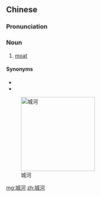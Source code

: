==Chinese==
{{zh-forms}}

===Pronunciation===
{{zh-pron
|m=chénghé
|cat=n
}}

===Noun===
{{zh-noun}}

# {{lb|zh|literary}} [[moat]]

====Synonyms====
* {{zh-l|城壕}}
* {{zh-l|護城河}}

[[Image:Forbiddencity notopen07.JPG|200px|thumb|right|城河]]

[[mg:城河]]
[[zh:城河]]